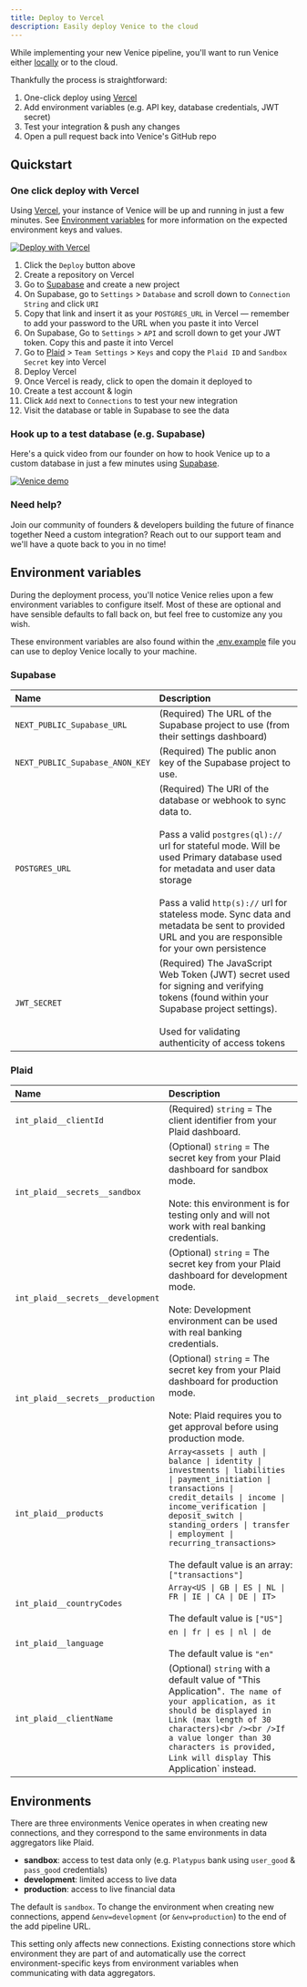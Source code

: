 ```yaml
---
title: Deploy to Vercel
description: Easily deploy Venice to the cloud
---
```


While implementing your new Venice pipeline, you'll want to run Venice either [locally](/technical/deploy-locally)
or to the cloud.

Thankfully the process is straightforward:

1. One-click deploy using [Vercel](https://vercel.com)
2. Add environment variables (e.g. API key, database credentials, JWT secret)
3. Test your integration & push any changes
4. Open a pull request back into Venice's GitHub repo

## Quickstart

### One click deploy with Vercel

Using [Vercel](https://vercel.com), your instance of Venice will be up and running
in just a few minutes. See [Environment variables](/technical/deploy-to-cloud#environment-variables)
for more information on the expected environment keys and values.

<a href="https://link.useVenice.com/deploy" rel="nofollow">
  <img src="https://vercel.com/button" alt="Deploy with Vercel" />
</a>

1. Click the `Deploy` button above
2. Create a repository on Vercel
3. Go to [Supabase](https://supabase.com) and create a new project
4. On Supabase, go to `Settings` > `Database` and scroll down to `Connection String` and click `URI`
5. Copy that link and insert it as your `POSTGRES_URL` in Vercel — remember to add your password to the URL when you paste it into Vercel
6. On Supabase, Go to `Settings` > `API` and scroll down to get your JWT token. Copy this and paste it into Vercel
7. Go to [Plaid](https://plaid.com) > `Team Settings` > `Keys` and copy the `Plaid ID` and `Sandbox Secret` key into Vercel
8. Deploy Vercel
9. Once Vercel is ready, click to open the domain it deployed to
10. Create a test account & login
11. Click `Add` next to `Connections` to test your new integration
12. Visit the database or table in Supabase to see the data

### Hook up to a test database (e.g. Supabase)

Here's a quick video from our founder on how to hook Venice up to a custom
database in just a few minutes using [Supabase](https://supabase.com).

<p>
  <a href="https://link.useVenice.com/demo-video" rel="nofollow">
    <img src="https://cdn.loom.com/sessions/thumbnails/a2eda4cd5c764963bd2d6a56fe5a71e5-with-play.gif" alt="Venice demo" />
  </a>
</p>

### Need help?

<Card title="Join our community" icon="discord" href="https://discord.gg/gTMch6Gn2u">
Join our community of founders & developers building the future of finance together
</Card>

<Card title="Reach out" icon="screwdriver-wrench" href="mailto:hi@venice.is">
Need a custom integration? Reach out to our support team and we'll have a quote
back to you in no time!
</Card>

## Environment variables

During the deployment process, you'll notice Venice relies upon a few environment
variables to configure itself. Most of these are optional and have sensible defaults
to fall back on, but feel free to customize any you wish.

These environment variables are also found within the [.env.example](https://github.com/useVenice/venice/blob/main/.env.example)
file you can use to deploy Venice locally to your machine.


### Supabase

| Name                              | Description                                                              |
| :-------------------------------- | :----------------------------------------------------------------------- |
| `NEXT_PUBLIC_Supabase_URL`        | (Required) The URL of the Supabase project to use (from their settings dashboard) |
| `NEXT_PUBLIC_Supabase_ANON_KEY`   | (Required) The public anon key of the Supabase project to use. |
| `POSTGRES_URL`                    | (Required) The URI of the database or webhook to sync data to.<br /><br />Pass a valid `postgres(ql)://` url for stateful mode. Will be used Primary database used for metadata and user data storage<br/><br />Pass a valid `http(s)://` url for stateless mode. Sync data and metadata be sent to provided URL and you are responsible for your own persistence |
| `JWT_SECRET`        | (Required) The JavaScript Web Token (JWT) secret used for signing and verifying tokens (found within your Supabase project settings).<br /><br />Used for validating authenticity of access tokens |

### Plaid

| Name                              | Description          |
| :-------------------------------- | :--------------------------------------------------------------------------- |
| `int_plaid__clientId`             | (Required) `string` = The client identifier from your Plaid dashboard. |
| `int_plaid__secrets__sandbox`     | (Optional) `string` = The secret key from your Plaid dashboard for sandbox mode.<br /><br />Note: this environment is for testing only and will not work with real banking credentials. |
| `int_plaid__secrets__development` | (Optional) `string` = The secret key from your Plaid dashboard for development mode.<br /><br />Note: Development environment can be used with real banking credentials. |
| `int_plaid__secrets__production`  | (Optional) `string` = The secret key from your Plaid dashboard for production mode.<br /><br />Note: Plaid requires you to get approval before using production mode.|
| `int_plaid__products`             | `Array<assets \| auth \| balance \| identity \| investments \| liabilities \| payment_initiation \| transactions \| credit_details \| income \| income_verification \| deposit_switch \| standing_orders \| transfer \| employment \| recurring_transactions>`<br /><br />The default value is an array: `["transactions"]`    |
| `int_plaid__countryCodes`         | `Array<US \| GB \| ES \| NL \| FR \| IE \| CA \| DE \| IT>` <br /><br /> The default value is `["US"]` |
| `int_plaid__language`             | `en \| fr \| es \| nl \| de`<br /><br />The default value is `"en"`  |
| `int_plaid__clientName`           | (Optional) `string` with a default value of "This Application"`. The name of your application, as it should be displayed in Link (max length of 30 characters)<br /><br />If a value longer than 30 characters is provided, Link will display `This Application` instead.   |

## Environments

There are three environments Venice operates in when creating new connections,
and they correspond to the same environments in data aggregators like Plaid.

- **sandbox**: access to test data only (e.g. `Platypus` bank using `user_good` & `pass_good` credentials)
- **development**: limited access to live data
- **production**: access to live financial data

The default is `sandbox`. To change the environment when creating new connections,
append `&env=development` (or `&env=production`) to the end of the add pipeline URL.

This setting only affects new connections. Existing connections store which
environment they are part of and automatically use the correct environment-specific
keys from environment variables when communicating with data aggregators.

